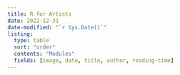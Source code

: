 ```yaml
---
title: R for Artists
date: 2022-12-31
date-modified: "`r Sys.Date()`"
listing: 
  type: table
  sort: "order"
  contents: "Modules"
  fields: [image, date, title, author, reading-time]
---
```



